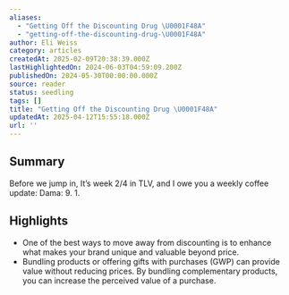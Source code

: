 ```yaml
---
aliases:
  - "Getting Off the Discounting Drug \U0001F48A"
  - "getting-off-the-discounting-drug-\U0001F48A"
author: Eli Weiss
category: articles
createdAt: 2025-02-09T20:38:39.000Z
lastHighlightedOn: 2024-06-03T04:59:09.200Z
publishedOn: 2024-05-30T00:00:00.000Z
source: reader
status: seedling
tags: []
title: "Getting Off the Discounting Drug \U0001F48A"
updatedAt: 2025-04-12T15:55:18.000Z
url: ''
---
```

## Summary

Before we jump in, It’s week 2/4 in TLV, and I owe you a weekly coffee update: Dama: 9. 1.

## Highlights

- One of the best ways to move away from discounting is to enhance what makes your brand unique and valuable beyond price.
- Bundling products or offering gifts with purchases (GWP) can provide value without reducing prices. By bundling complementary products, you can increase the perceived value of a purchase.

